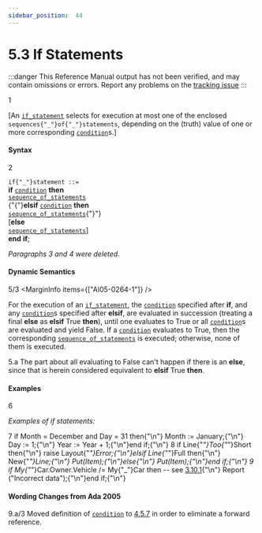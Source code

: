 ```yaml
---
sidebar_position:  44
---
```


# 5.3 If Statements

:::danger
This Reference Manual output has not been verified,
and may contain omissions or errors.
Report any problems on the [tracking issue](https://github.com/ada-lang-io/ada-lang-io/issues/20)
:::


<MarginText>1</MarginText>
<p>[An <code><a href="/docs/arm/AA-5/AA-5.3#S0175">if_statement</a></code> selects for execution at most one of the enclosed <code>sequences{"_"}of{"_"}statements</code>, depending on the (truth) value of one or more corresponding <code><a href="/docs/arm/AA-4/AA-4.5#S0150">condition</a></code>s.] <br /></p>


#### Syntax

<MarginText>2</MarginText>

<CodeBlock>
<code>if{"_"}statement</code><a id="S0175"></a><code> ::= </code><br />    <strong>if</strong> <code><a href="/docs/arm/AA-4/AA-4.5#S0150">condition</a></code> <strong>then</strong><br />      <code><a href="/docs/arm/AA-5/AA-5.1#S0166">sequence_of_statements</a></code><br />   {"{"}<strong>elsif</strong> <code><a href="/docs/arm/AA-4/AA-4.5#S0150">condition</a></code> <strong>then</strong><br />      <code><a href="/docs/arm/AA-5/AA-5.1#S0166">sequence_of_statements</a></code>{"}"}<br />   [<strong>else</strong><br />      <code><a href="/docs/arm/AA-5/AA-5.1#S0166">sequence_of_statements</a></code>]<br />    <strong>end</strong> <strong>if</strong>;<br />

</CodeBlock>
<p><em>Paragraphs 3 and 4 were deleted.</em> <br /></p>


#### Dynamic Semantics

<MarginText>5/3</MarginText>
<MarginInfo items={["AI05-0264-1"]} />
<p>For the execution of an <code><a href="/docs/arm/AA-5/AA-5.3#S0175">if_statement</a></code>, the <code><a href="/docs/arm/AA-4/AA-4.5#S0150">condition</a></code> specified after <strong>if</strong>, and any <code><a href="/docs/arm/AA-4/AA-4.5#S0150">condition</a></code>s specified after <strong>elsif</strong>, are evaluated in succession (treating a final <strong>else</strong> as <strong>elsif</strong> True <strong>then</strong>), until one evaluates to True or all <code><a href="/docs/arm/AA-4/AA-4.5#S0150">condition</a></code>s are evaluated and yield False. If a <code><a href="/docs/arm/AA-4/AA-4.5#S0150">condition</a></code> evaluates to True, then the corresponding <code><a href="/docs/arm/AA-5/AA-5.1#S0166">sequence_of_statements</a></code> is executed; otherwise, none of them is executed. <br /></p>

<AnnotatedOnly>
<MarginText>5.a</MarginText>
<Admonition type="aarm" aarm="ramification">
<strong></strong>The part about all evaluating to False can't happen if there is an <strong>else</strong>, since that is herein considered equivalent to <strong>elsif</strong> True <strong>then</strong>. <br />
</Admonition>
</AnnotatedOnly>


#### Examples

<MarginText>6</MarginText>
<p><em>Examples of if statements:</em> <br /></p>

<MarginText>7</MarginText>
<CodeBlock language="ada">
if Month = December and Day = 31 then{"\n"}   Month := January;{"\n"}   Day   := 1;{"\n"}   Year  := Year + 1;{"\n"}end if;{"\n"}
<MarginText>8</MarginText>
if Line{"_"}Too{"_"}Short then{"\n"}   raise Layout{"_"}Error;{"\n"}elsif Line{"_"}Full then{"\n"}   New{"_"}Line;{"\n"}   Put(Item);{"\n"}else{"\n"}   Put(Item);{"\n"}end if;{"\n"}
<MarginText>9</MarginText>
if My{"_"}Car.Owner.Vehicle /= My{"_"}Car then            -- see <a href="/docs/arm/AA-3/AA-3.10#Subclause_3.10.1">3.10.1</a>{"\n"}   Report ("Incorrect data");{"\n"}end if;{"\n"}

</CodeBlock>
<AnnotatedOnly>

#### Wording Changes from Ada 2005

</AnnotatedOnly>
<AnnotatedOnly>
<MarginText>9.a/3</MarginText>
<MarginInfo items={["AI05-0147-1"]} />
<Admonition type="aarm" aarm="note">
Moved definition of <code><a href="/docs/arm/AA-4/AA-4.5#S0150">condition</a></code> to <a href="/docs/arm/AA-4/AA-4.5#Subclause_4.5.7">4.5.7</a> in order to eliminate a forward reference. <br />
</Admonition>
</AnnotatedOnly>

